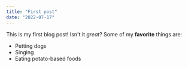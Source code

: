 ```yaml
---
title: "First post"
date: "2022-07-17"
---
```


This is my first blog post! Isn't it *great*?
Some of my **favorite** things are:
* Petting dogs
* Singing
* Eating potato-based foods